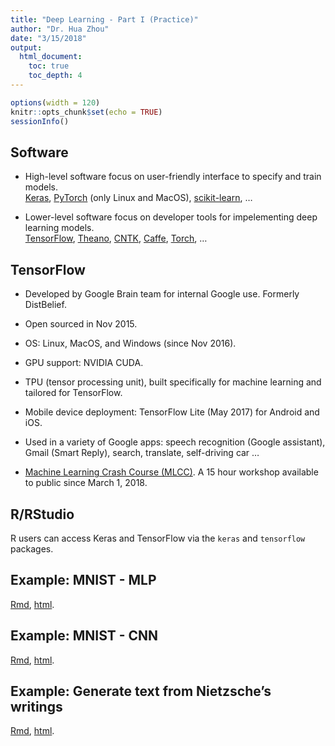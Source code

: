 ```yaml
---
title: "Deep Learning - Part I (Practice)"
author: "Dr. Hua Zhou"
date: "3/15/2018"
output: 
  html_document:
    toc: true
    toc_depth: 4
---
```


```r
options(width = 120)
knitr::opts_chunk$set(echo = TRUE)
sessionInfo()
```

## Software

- High-level software focus on user-friendly interface to specify and train models.  
[Keras](https://keras.io), [PyTorch](http://pytorch.org) (only Linux and MacOS), [scikit-learn](http://scikit-learn.org/stable/), ...

- Lower-level software focus on developer tools for impelementing deep learning models.   
[TensorFlow](https://www.tensorflow.org), [Theano](http://deeplearning.net/software/theano/#), [CNTK](https://github.com/Microsoft/CNTK), [Caffe](http://caffe.berkeleyvision.org), [Torch](http://torch.ch), ...


## TensorFlow

- Developed by Google Brain team for internal Google use. Formerly DistBelief.

- Open sourced in Nov 2015.

- OS: Linux, MacOS, and Windows (since Nov 2016).

- GPU support: NVIDIA CUDA.

- TPU (tensor processing unit), built specifically for machine learning and tailored for TensorFlow.

- Mobile device deployment: TensorFlow Lite (May 2017) for Android and iOS.

- Used in a variety of Google apps: speech recognition (Google assistant), Gmail (Smart Reply), search, translate, self-driving car ...

- [Machine Learning Crash Course (MLCC)](https://developers.google.com/machine-learning/crash-course/?utm_source=google-ai&utm_medium=card-image&utm_campaign=training-hub&utm_content=ml-crash-course). A 15 hour workshop available to public since March 1, 2018.

## R/RStudio

R users can access Keras and TensorFlow via the `keras` and `tensorflow` packages. 

## Example: MNIST - MLP

[Rmd](http://raw.githubusercontent.com/Hua-Zhou/Hua-Zhou.github.io/master/teaching/biostatm280-2018winter/slides/16-nn/mnist_mlp.Rmd), [html](./mnist_mlp.html).

## Example: MNIST - CNN

[Rmd](http://raw.githubusercontent.com/Hua-Zhou/Hua-Zhou.github.io/master/teaching/biostatm280-2018winter/slides/16-nn/mnist_cnn.Rmd), [html](./mnist_cnn.html).

## Example: Generate text from Nietzsche’s writings

[Rmd](http://raw.githubusercontent.com/Hua-Zhou/Hua-Zhou.github.io/master/teaching/biostatm280-2018winter/slides/16-nn/nietzsche_lstm.Rmd), [html](./nietzsche_lstm.html).